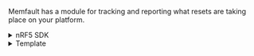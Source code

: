 Memfault has a module for tracking and reporting what resets are taking place on your platform.

<details>

<summary> nRF5 SDK </summary>

Add the following file to your build system:

```
  ${MEMFAULT_SDK_ROOT}/ports/nrf5_sdk/memfault_platform_metrics.c
```

Add call to `memfault_platform_reboot_tracking_boot()` from `memfault_platform_boot()`

```diff
//! @file memfault_platform_port.c

int memfault_platform_boot(void) {
+ memfault_platform_reboot_tracking_boot();
+
  memfault_build_info_dump();
}
```

</details>

<details>

<summary> Template </summary>

#### Allocate noinit region

A region of RAM that does not get initialized across resets needs to be allocated for saving
information about resets that are about to take place.


```diff
//! @file memfault_platform_port.c

+ MEMFAULT_PUT_IN_SECTION(".noinit")
+ static uint8_t s_reboot_tracking[MEMFAULT_REBOOT_TRACKING_REGION_SIZE];
```

:::note
You will need to update your linker script for the variable to be in noinit RAM.
:::

#### Collect reboot info

```diff
//! @file memfault_platform_port.c

int memfault_platform_boot(void) {
+  sResetBootupInfo reset_info = { 0 };
+  memfault_reboot_reason_get(&reset_info);
+  memfault_reboot_tracking_boot(s_reboot_tracking, &reset_info);
  memfault_build_info_dump();
}
```


#### Add `memfault_reboot_reason_get()`

<details>

<summary> EFM/EFR (Gecko SDK) </summary>

Add the following file to your build system:

```
  ${MEMFAULT_SDK_ROOT}/ports/emlib/rmu_reboot_tracking.c
```

</details>

<details>

<summary> STM32CubeF4 </summary>

Add the following file to your build system:

```
  ${MEMFAULT_SDK_ROOT}/ports/stm32cube/f4/rcc_reboot_tracking.c
```

</details>

<details>

<summary> STM32CubeL4 </summary>

Add the following file to your build system:

```
  ${MEMFAULT_SDK_ROOT}/ports/stm32cube/l4/rcc_reboot_tracking.c
```

</details>

<details>

<summary> STM32CubeWB </summary>

Add the following file to your build system:

```
  ${MEMFAULT_SDK_ROOT}/ports/stm32cube/wb/rcc_reboot_tracking.c
```

</details>

<details>

<summary> NXP S32 SDK </summary>

Add the following file to your build system:

```
  ${MEMFAULT_SDK_ROOT}/ports/s32sdk/rcm_reboot_tracking.c
```

</details>

<details>

<summary> Other </summary>

Implement the following function for your MCU. The ports listed above serve as a good reference.


```c
//! @file memfault_platform_port.c

void memfault_reboot_reason_get(sResetBootupInfo *info) {
  const uint32_t reset_cause = 0; // TODO: Populate with MCU reset reason
  eMemfaultRebootReason reset_reason = kMfltRebootReason_Unknown;

  // TODO: Convert MCU specific reboot reason to memfault enum

  *info = (sResetBootupInfo) {
    .reset_reason_reg = reset_cause,
    .reset_reason = reset_reason,
  };
}
```

</details>

</details>
